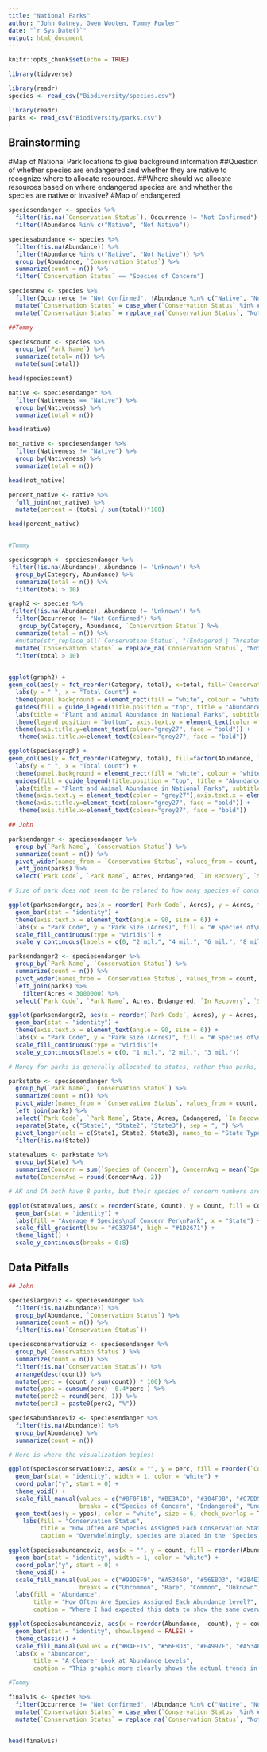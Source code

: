 ```yaml
---
title: "National Parks"
author: "John Oatney, Gwen Wooten, Tommy Fowler"
date: "`r Sys.Date()`"
output: html_document
---
```


```r
knitr::opts_chunk$set(echo = TRUE)

library(tidyverse)

library(readr)
species <- read_csv("Biodiversity/species.csv")

library(readr)
parks <- read_csv("Biodiversity/parks.csv")

```

## Brainstorming
  #Map of National Park locations to give background information
  ##Question of whether species are endangered and whether they are native to recognize where to allocate resources. 
  ##Where should we allocate resources based on where endangered species are and whether the species are native or invasive? 
    #Map of endangered 
    
```r
speciesendanger <- species %>% 
  filter(!is.na(`Conservation Status`), Occurrence != "Not Confirmed") %>% 
  filter(!Abundance %in% c("Native", "Not Native"))

speciesabundance <- species %>% 
  filter(!is.na(Abundance)) %>% 
  filter(!Abundance %in% c("Native", "Not Native")) %>% 
  group_by(Abundance, `Conservation Status`) %>% 
  summarize(count = n()) %>% 
  filter(`Conservation Status` == "Species of Concern")

speciesnew <- species %>% 
  filter(Occurrence != "Not Confirmed", !Abundance %in% c("Native", "Not Native"), !`Conservation Status` %in% c("Under Review", "In Recovery", "Extinct")) %>% 
  mutate(`Conservation Status` = case_when(`Conservation Status` %in% c("Species of Concern", "Endangered", "Threatened", "Proposed Threatened", "Proposed Endangered") ~ "Species of Concern")) %>% 
  mutate(`Conservation Status` = replace_na(`Conservation Status`, "Not of Concern")) 
```


```r
##Tommy

speciescount <- species %>% 
  group_by(`Park Name`) %>% 
  summarize(total= n()) %>% 
  mutate(sum(total))

head(speciescount)

native <- speciesendanger %>% 
  filter(Nativeness == "Native") %>% 
  group_by(Nativeness) %>% 
  summarize(total = n())

head(native)

not_native <- speciesendanger %>% 
  filter(Nativeness != "Native") %>% 
  group_by(Nativeness) %>% 
  summarize(total = n()) 

head(not_native)

percent_native <- native %>% 
  full_join(not_native) %>% 
  mutate(percent = (total / sum(total))*100) 

head(percent_native)



```

```r
#Tommy

speciesgraph <- speciesendanger %>% 
 filter(!is.na(Abundance), Abundance != 'Unknown') %>% 
  group_by(Category, Abundance) %>% 
  summarize(total = n()) %>% 
  filter(total > 10) 

graph2 <- species %>% 
 filter(!is.na(Abundance), Abundance != 'Unknown') %>% 
  filter(Occurrence != "Not Confirmed") %>% 
   group_by(Category, Abundance, `Conservation Status`) %>% 
  summarize(total = n()) %>% 
  #mutate(str_replace_all(`Conservation Status`, "(Endagered | Threatened)", "Threatened or Endagered")) %>%
  mutate(`Conservation Status` = replace_na(`Conservation Status`, "Not Threatened or Endagered")) %>% 
  filter(total > 10) 

  
ggplot(graph2) +
geom_col(aes(y = fct_reorder(Category, total), x=total, fill=`Conservation Status`), stat='identity') +
  labs(y = " ", x = "Total Count") +
  theme(panel.background = element_rect(fill = "white", colour = "white",size = 2, linetype = "solid"), panel.grid.major = element_line(size = 0.5, linetype = 'solid',colour = "white"), panel.grid.minor = element_line(size = 0.25, linetype = 'solid',colour = "white")) +
  guides(fill = guide_legend(title.position = "top", title = "Abundance"))+
  labs(title = "Plant and Animal Abundance in National Parks", subtitle = "Which threatened or endangered species has the most distinct types in National Parks?") +
  theme(legend.position = "bottom", axis.text.y = element_text(color = "grey27"),axis.text.x = element_text(size = 10, color = "grey27"), axis.ticks.y = element_blank(), plot.background = element_rect(fill ="peachpuff"), plot.title = element_text(face = "bold", size = 17, hjust = 1.52, color = "grey27"), plot.subtitle = element_text(face = "italic", size = 10, hjust = 1.35, color = "grey27"), plot.caption = element_text(face = "italic", color = "grey27")) +
  theme(axis.title.y=element_text(colour="grey27", face = "bold")) +
   theme(axis.title.x=element_text(colour="grey27", face = "bold")) 

ggplot(speciesgraph) +
geom_col(aes(y = fct_reorder(Category, total), fill=factor(Abundance, levels = c("Rare", "Uncommon", "Occasional", "Common", "Abundant")), x=total), stat='identity') +
  labs(y = " ", x = "Total Count") +
  theme(panel.background = element_rect(fill = "white", colour = "white",size = 2, linetype = "solid"), panel.grid.major = element_line(size = 0.5, linetype = 'solid',colour = "white"), panel.grid.minor = element_line(size = 0.25, linetype = 'solid',colour = "white")) +
  guides(fill = guide_legend(title.position = "top", title = "Abundance"))+
  labs(title = "Plant and Animal Abundance in National Parks", subtitle = "What are the most abundant threatened and endagered species in National Parks?") +
  theme(axis.text.y = element_text(color = "grey27"),axis.text.x = element_text(size = 10, color = "grey27"), axis.ticks.y = element_blank(), legend.position = "right", legend.justification = "left", plot.background = element_rect(fill ="peachpuff"), legend.background = element_rect(fill ="white"), legend.text = element_text(face="italic", color = "grey27"), legend.title = element_text(color = "grey27", face = "bold"), plot.title = element_text(face = "bold", size = 17, hjust = 0.5, color = "grey27"), plot.subtitle = element_text(face = "italic", size = 10, hjust = 0.5, color = "grey27"), plot.caption = element_text(face = "italic", color = "grey27")) +
  theme(axis.title.y=element_text(colour="grey27", face = "bold")) +
   theme(axis.title.x=element_text(colour="grey27", face = "bold"))


```

```r

## John

parksendanger <- speciesendanger %>% 
  group_by(`Park Name`, `Conservation Status`) %>% 
  summarize(count = n()) %>% 
  pivot_wider(names_from = `Conservation Status`, values_from = count, values_fill = 0) %>% 
  left_join(parks) %>% 
  select(`Park Code`, `Park Name`, Acres, Endangered, `In Recovery`, `Species of Concern`, `Under Review`, Threatened, `Proposed Threatened`, Extinct, `Proposed Endangered`)

# Size of park does not seem to be related to how many species of concern there are in the park!

ggplot(parksendanger, aes(x = reorder(`Park Code`, Acres), y = Acres, fill = `Species of Concern`)) + 
  geom_bar(stat = "identity") + 
  theme(axis.text.x = element_text(angle = 90, size = 6)) + 
  labs(x = "Park Code", y = "Park Size (Acres)", fill = "# Species of\nConcern") +
  scale_fill_continuous(type = "viridis") + 
  scale_y_continuous(labels = c(0, "2 mil.", "4 mil.", "6 mil.", "8 mil."))

parksendanger2 <- speciesendanger %>% 
  group_by(`Park Name`, `Conservation Status`) %>% 
  summarize(count = n()) %>% 
  pivot_wider(names_from = `Conservation Status`, values_from = count, values_fill = 0) %>% 
  left_join(parks) %>% 
    filter(Acres < 3000000) %>% 
  select(`Park Code`, `Park Name`, Acres, Endangered, `In Recovery`, `Species of Concern`, `Under Review`, Threatened, `Proposed Threatened`, Extinct, `Proposed Endangered`)

ggplot(parksendanger2, aes(x = reorder(`Park Code`, Acres), y = Acres, fill = `Species of Concern`)) + 
  geom_bar(stat = "identity") + 
  theme(axis.text.x = element_text(angle = 90, size = 6)) + 
  labs(x = "Park Code", y = "Park Size (Acres)", fill = "# Species of\nConcern") +
  scale_fill_continuous(type = "viridis")+ 
  scale_y_continuous(labels = c(0, "1 mil.", "2 mil.", "3 mil."))

# Money for parks is generally allocated to states, rather than parks, right? Maybe we look at states that have more than one park, to see if that state would require more focus

parkstate <- speciesendanger %>% 
  group_by(`Park Name`, `Conservation Status`) %>% 
  summarize(count = n()) %>% 
  pivot_wider(names_from = `Conservation Status`, values_from = count, values_fill = 0) %>% 
  left_join(parks) %>% 
  select(`Park Code`, `Park Name`, State, Acres, Endangered, `In Recovery`, `Species of Concern`, `Under Review`, Threatened, `Proposed Threatened`, Extinct, `Proposed Endangered`) %>% 
  separate(State, c("State1", "State2", "State3"), sep = ", ") %>% 
  pivot_longer(cols = c(State1, State2, State3), names_to = "State Type", values_to = "State") %>% 
  filter(!is.na(State))

statevalues <- parkstate %>% 
  group_by(State) %>% 
  summarize(Concern = sum(`Species of Concern`), ConcernAvg = mean(`Species of Concern`), Count = n()) %>% 
  mutate(ConcernAvg = round(ConcernAvg, 2))

# AK and CA both have 8 parks, but their species of concern numbers are way different!

ggplot(statevalues, aes(x = reorder(State, Count), y = Count, fill = ConcernAvg)) + 
  geom_bar(stat = "identity") + 
  labs(fill = "Average # Species\nof Concern Per\nPark", x = "State") + 
  scale_fill_gradient(low = "#C33764", high = "#1D2671") + 
  theme_light() + 
  scale_y_continuous(breaks = 0:8)

```

## Data Pitfalls

```r
## John

specieslargeviz <- speciesendanger %>% 
  filter(!is.na(Abundance)) %>% 
  group_by(Abundance, `Conservation Status`) %>% 
  summarize(count = n()) %>% 
  filter(!is.na(`Conservation Status`))

speciesconservationviz <- speciesendanger %>% 
  group_by(`Conservation Status`) %>% 
  summarize(count = n()) %>% 
  filter(!is.na(`Conservation Status`)) %>% 
  arrange(desc(count)) %>% 
  mutate(perc = (count / sum(count)) * 100) %>% 
  mutate(ypos = cumsum(perc)- 0.4*perc ) %>% 
  mutate(perc2 = round(perc, 1)) %>% 
  mutate(perc3 = paste0(perc2, "%"))

speciesabundanceviz <- speciesendanger %>% 
  filter(!is.na(Abundance)) %>% 
  group_by(Abundance) %>% 
  summarize(count = n())

# Here is where the visualization begins!

ggplot(speciesconservationviz, aes(x = "", y = perc, fill = reorder(`Conservation Status`, count), label = perc3)) +
  geom_bar(stat = "identity", width = 1, color = "white") + 
  coord_polar("y", start = 0) + 
  theme_void() + 
  scale_fill_manual(values = c("#8F0F1B", "#BE3ACD", "#304F9B", "#C7DD91", "#48A421", "#69EF7B", "#11CCDC", "black"),
                    breaks = c("Species of Concern", "Endangered", "Under Review", "Threatened", "In Recovery", "Proposed Endangered", "Proposed Threatened", "Extinct")) +
  geom_text(aes(y = ypos), color = "white", size = 6, check_overlap = TRUE) + 
    labs(fill = "Conservation Status", 
         title = "How Often Are Species Assigned Each Conservation Status?", 
         caption = "Overwhelmingly, species are placed in the 'Species of Concern' category,\nfar outweighing the next highest category: 'Endangered', at 6.8%.\nThis data excludes any species that are not given a category.\n(Including species not in danger of extinction).")

ggplot(speciesabundanceviz, aes(x = "", y = count, fill = reorder(Abundance, count))) + 
  geom_bar(stat = "identity", width = 1, color = "white") + 
  coord_polar("y", start = 0) + 
  theme_void() +
  scale_fill_manual(values = c("#99DEF9", "#A53460", "#56EBD3", "#284E37", "#E4997F", "#84EE15"), 
                    breaks = c("Uncommon", "Rare", "Common", "Unknown", "Occasional", "Abundant")) + 
  labs(fill = "Abundance",
       title = "How Often Are Species Assigned Each Abundance level?", 
       caption = "Where I had expected this data to show the same overwhelming trend in\n'Uncommon' species, it shows no overwhelming categorizations.\nLike the first graphic, this data set excludes species without\nAbundance levels, as well as those without Conservation Statuses,\nas the data we are analyzing regards primarily endangered species.")

ggplot(speciesabundanceviz, aes(x = reorder(Abundance, -count), y = count, fill = Abundance)) + 
  geom_bar(stat = "identity", show.legend = FALSE) +
  theme_classic() +
  scale_fill_manual(values = c("#84EE15", "#56EBD3", "#E4997F", "#A53460", "#99DEF9", "#284E37")) + 
  labs(x = "Abundance", 
       title = "A Clearer Look at Abundance Levels", 
       caption = "This graphic more clearly shows the actual trends in Abundance levels, using the same data as the previous graphic.")

```

```r

#Tommy

finalvis <- species %>% 
  filter(Occurrence != "Not Confirmed", !Abundance %in% c("Native", "Not Native"), !`Conservation Status` %in% c("Under Review", "In Recovery", "Extinct")) %>% 
  mutate(`Conservation Status` = case_when(`Conservation Status` %in% c("Species of Concern", "Endangered", "Threatened", "Proposed Threatened", "Proposed Endangered") ~ "Species of Concern")) %>% 
  mutate(`Conservation Status` = replace_na(`Conservation Status`, "Not of Concern")) 
  

head(finalvis)
```

